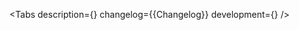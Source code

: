 

<Meta title='Components/PassCode' of={Stories} />

<ComponentHeader
    name='PassCode'
    children='Компонент для авторизации пользователя с помощью цифрового ключа.'
/>

<Tabs
    description={<Description />}
    changelog={<Markdown>{Changelog}</Markdown>}
    development={<Development />}
/>
